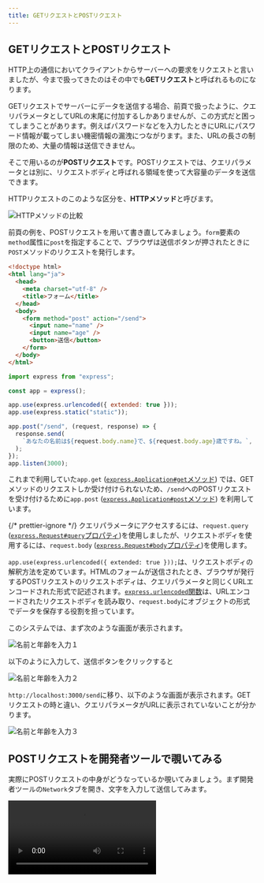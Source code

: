 ```yaml
---
title: GETリクエストとPOSTリクエスト
---
```



## GETリクエストとPOSTリクエスト

HTTP上の通信において<Term>クライアント</Term>から<Term>サーバー</Term>への要求を<Term>リクエスト</Term>と言いましたが、今まで扱ってきたのはその中でも**GETリクエスト**と呼ばれるものになります。

GETリクエストで<Term>サーバー</Term>にデータを送信する場合、前頁で扱ったように、<Term>クエリパラメータ</Term>としてURLの末尾に付加するしかありませんが、この方式だと困ってしまうことがあります。例えばパスワードなどを入力したときにURLにパスワード情報が載ってしまい機密情報の漏洩につながります。また、URLの長さの制限のため、大量の情報は送信できません。

そこで用いるのが**POSTリクエスト**です。POSTリクエストでは、<Term>クエリパラメータ</Term>とは別に、<Term>リクエストボディ</Term>と呼ばれる領域を使って大容量のデータを送信できます。

HTTPリクエストのこのような区分を、<Term>**HTTPメソッド**</Term>と呼びます。

![HTTPメソッドの比較](./method-comparison.png)

前頁の例を、POSTリクエストを用いて書き直してみましょう。`form`要素の`method`属性に`post`を指定することで、ブラウザは送信ボタンが押されたときに`POST`メソッドの<Term>リクエスト</Term>を発行します。

```html title="static/index.html"
<!doctype html>
<html lang="ja">
  <head>
    <meta charset="utf-8" />
    <title>フォーム</title>
  </head>
  <body>
    <form method="post" action="/send">
      <input name="name" />
      <input name="age" />
      <button>送信</button>
    </form>
  </body>
</html>
```

```javascript title="main.mjs"
import express from "express";

const app = express();

app.use(express.urlencoded({ extended: true }));
app.use(express.static("static"));

app.post("/send", (request, response) => {
  response.send(
    `あなたの名前は${request.body.name}で、${request.body.age}歳ですね。`,
  );
});
app.listen(3000);
```

<ViewSource url={import.meta.url} path="_samples/post-request" />

これまで利用していた`app.get` ([`express.Application#get`メソッド](https://expressjs.com/ja/api.html#app.get.method)) では、GETメソッドの<Term>リクエスト</Term>しか受け付けられないため、`/send`へのPOSTリクエストを受け付けるために`app.post` ([`express.Application#post`メソッド](https://expressjs.com/ja/api.html#app.post.method)) を利用しています。

{/* prettier-ignore */}
<Term>クエリパラメータ</Term>にアクセスするには、`request.query` (<a href="https://expressjs.com/ja/api.html#req.query">`express.Request#query`プロパティ</a>)を使用しましたが、<Term>リクエストボディ</Term>を使用するには、`request.body` (<a href="https://expressjs.com/ja/api.html#req.body">`express.Request#body`プロパティ</a>)を使用します。

`app.use(express.urlencoded({ extended: true }));`は、<Term>リクエストボディ</Term>の解釈方法を定めています。HTMLのフォームが送信されたとき、ブラウザが発行するPOSTリクエストの<Term>リクエストボディ</Term>は、<Term>クエリパラメータ</Term>と同じくURLエンコードされた形式で記述されます。[`express.urlencoded`関数](https://expressjs.com/ja/api.html#express.urlencoded)は、URLエンコードされた<Term>リクエストボディ</Term>を読み取り、`request.body`にオブジェクトの形式でデータを保存する役割を担っています。

このシステムでは、まず次のような画面が表示されます。

![名前と年齢を入力１](postRequest1.png)

以下のように入力して、送信ボタンをクリックすると

![名前と年齢を入力２](postRequest2.png)

`http://localhost:3000/send`に移り、以下のような画面が表示されます。GETリクエストの時と違い、<Term>クエリパラメータ</Term>がURLに表示されていないことが分かります。

![名前と年齢を入力３](postRequest3.png)

## POSTリクエストを開発者ツールで覗いてみる

実際にPOSTリクエストの中身がどうなっているか覗いてみましょう。まず開発者ツールの`Network`タブを開き、文字を入力して送信してみます。

<video src={postInDevelopment1} controls />

そして`Name`欄の`send`をクリックし、`Headers`を選択すると`general`欄の`Requested method`が`POST`になっています。また、`Headers`の横にある`Payload`を選択し`Form data`を見ると、`name`と`age`の情報が載っています。

<video src={postInDevelopment2} controls />

ここからさらに、`Form data`の横の`view source`や`view URL-encoded`も見てみましょう。するとURLエンコードされた<Term>リクエストボディ</Term>の中身を見ることができます。

<video src={postInDevelopment3} controls />

以上のようにして、POSTリクエストの中身を覗くことができます。

![GETリクエストとPOSTリクエスト](requestAndResponse.png)

## 演習

古き良き掲示板システムを作ってみましょう。次のようなページを作成してください。

- `GET /`: 現在の投稿されているすべての記事を表示します。`/send`へPOSTするためのフォームも同時に表示します。
- `POST /send`: リクエストボディに含まれている記事の内容を記録します。

:::tip[ヒント]

- イベントハンドラの外側に現在投稿されたデータを記録するための配列を用意しましょう。
- `GET /`では 配列の中身を一覧表示しましょう。フォームも忘れずに表示しましょう。
- `POST /send`に新しい投稿が来たら`Array#push`メソッドで配列に要素を追加しましょう。

:::

:::tip[豆知識: リダイレクト]

サーバー側からブラウザに対してページ遷移を指示するためには、ブラウザからのリクエストに対して、特殊なレスポンスを返します。Expressを用いてこのようなレスポンスを生成するためには、[`express.Response#send`メソッド](https://expressjs.com/ja/api.html#res.send)の代わりに、[`express.Response#redirect`メソッド](https://expressjs.com/ja/api.html#res.redirect)を用います。

```javascript
app.post("/send", (request, response) => {
  // 省略
  response.redirect("/");
});
```

:::

### 解答例

解答例は以下を参照してください。

<ViewSource url={import.meta.url} path="_samples/forum" />
